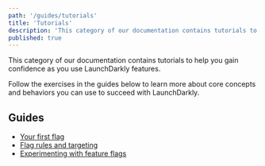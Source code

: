 ```yaml
---
path: '/guides/tutorials'
title: 'Tutorials'
description: 'This category of our documentation contains tutorials to help you gain confidence as you use LaunchDarkly features.'
published: true
---
```


This category of our documentation contains tutorials to help you gain confidence as you use LaunchDarkly features.

Follow the exercises in the guides below to learn more about core concepts and behaviors you can use to succeed with LaunchDarkly.

## Guides

* [Your first flag](/guides/tutorials/first-flag)
* [Flag rules and targeting](/guides/tutorials/rules-and-targeting)
* [Experimenting with feature flags](/guides/tutorials/experimentation)